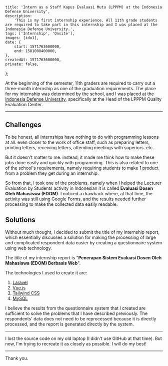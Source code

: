 
    title: 'Intern as a Staff Kapus Evaluasi Mutu (LPPPM) at the Indonesia Defense University',
    description:
        'This is my first internship experience. All 11th grade students are required to take part in this internship and I was placed at the Indonesia Defense University.',
    tags: ['Internship', 'Onsite'],
    images: [idu1],
    date: {
        start: 1571763600000,
        end: 1581008400000,
    },
    createdAt: 1571763600000,
    private: false,
};

At the beginning of the semester, 11th graders are required to carry out a three-month internship as one of the graduation requirements. The place for my internship was determined by the school, and I was placed at the [Indonesia Defense University](https://www.idu.ac.id), specifically at the Head of the LPPPM Quality Evaluation Center.

---

## Challenges

To be honest, all internships have nothing to do with programming lessons at all. even closer to the work of office staff, such as preparing letters, printing letters, receiving letters, attending meetings with superiors. etc.

But it doesn't matter to me. instead, it made me think how to make these jobs done easily and quickly with programming. This is also related to one of the school's requirements, namely requiring students to make 1 product from a problem they get during an internship.

So from that, I took one of the problems, namely when I helped the Lecturer Evaluation by Students activity in Indonesian it is called **Evaluasi Dosen Oleh Mahasiswa (EDOM)**. I noticed a drawback where, at that time, the activity was still using Google Forms, and the results needed further processing to make the collected data easily readable.

## Solutions

Without much thought, I decided to submit the title of my internship report, which essentially discusses a solution for making the processing of large and complicated respondent data easier by creating a questionnaire system using web technology.

<Note>The title of my internship report is "**Penerapan Sistem Evaluasi Dosen Oleh Mahasiswa (EDOM) Berbasis Web**".</Note>

The technologies I used to create it are:

1.  [Laravel](https://wwww.laravel.com)
2.  [Vue.js](https://www.vuejs.org)
3.  [Tailwind CSS](https://www.tailwindcss.com)
4.  [MySQL](https://www.mysql.com)

I believe the results from the questionnaire system that I created are sufficient to solve the problems that I have described previously. The respondents' data does not need to be reprocessed because it is directly processed, and the report is generated directly by the system.

---

I lost the source code on my old laptop (I didn't use GitHub at that time). But now, I'm trying to recreate it as closely as possible. I will do my best!

---

Thank you.
